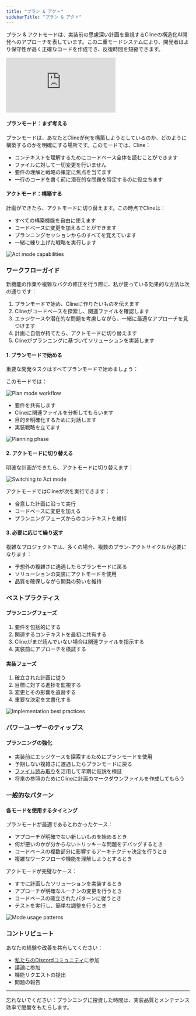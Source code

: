 ```yaml
---
title: "プラン & アクト"
sidebarTitle: "プラン & アクト"
---
```


プラン & アクトモードは、実装前の思慮深い計画を重視するClineの構造化AI開発へのアプローチを表しています。この二重モードシステムにより、開発者はより保守性が高く正確なコードを作成でき、反復時間を短縮できます。

<Frame>
	<iframe
		style={{ width: "100%", aspectRatio: "16/9" }}
		src="https://www.youtube.com/embed/b7o6URFPp64"
		title="YouTube video player"
		frameBorder="0"
		allow="accelerometer; autoplay; clipboard-write; encrypted-media; gyroscope; picture-in-picture; web-share"
		allowFullScreen></iframe>
</Frame>

#### プランモード：まず考える

プランモードは、あなたとClineが何を構築しようとしているのか、どのように構築するのかを明確にする場所です。このモードでは、Cline：

-   コンテキストを理解するためにコードベース全体を読むことができます
-   ファイルに対して一切変更を行いません
-   要件の理解と戦略の策定に焦点を当てます
-   一行のコードを書く前に潜在的な問題を特定するのに役立ちます

#### アクトモード：構築する

計画ができたら、アクトモードに切り替えます。この時点でClineは：

-   すべての構築機能を自由に使えます
-   コードベースに変更を加えることができます
-   プランニングセッションからのすべてを覚えています
-   一緒に練り上げた戦略を実行します

<Frame>
	<img src="https://storage.googleapis.com/cline_public_images/docs/assets/image%20(5).png" alt="Act mode capabilities" />
</Frame>

### ワークフローガイド

新機能の作業や複雑なバグの修正を行う際に、私が使っている効果的な方法は次の通りです：

1. プランモードで始め、Clineに作りたいものを伝えます
2. Clineがコードベースを探索し、関連ファイルを確認します
3. エッジケースや潜在的な問題を考慮しながら、一緒に最適なアプローチを見つけます
4. 計画に自信が持てたら、アクトモードに切り替えます
5. Clineがプランニングに基づいてソリューションを実装します

#### 1. プランモードで始める

重要な開発タスクはすべてプランモードで始めましょう：

このモードでは：

<Frame>
	<img src="https://storage.googleapis.com/cline_public_images/docs/assets/image%20(5)%20(1).png" alt="Plan mode workflow" />
</Frame>

-   要件を共有します
-   Clineに関連ファイルを分析してもらいます
-   目的を明確化するために対話します
-   実装戦略を立てます

<Frame>
	<img
		src="https://storage.googleapis.com/cline_public_images/docs/assets/image%20(2)%20(1)%20(1)%20(1).png"
		alt="Planning phase"
	/>
</Frame>

#### 2. アクトモードに切り替える

明確な計画ができたら、アクトモードに切り替えます：

<Frame>
	<img src="https://storage.googleapis.com/cline_public_images/docs/assets/switching-to-act.gif" alt="Switching to Act mode" />
</Frame>

アクトモードではClineが次を実行できます：

-   合意した計画に沿って実行
-   コードベースに変更を加える
-   プランニングフェーズからのコンテキストを維持

#### 3. 必要に応じて繰り返す

複雑なプロジェクトでは、多くの場合、複数のプラン-アクトサイクルが必要になります：

-   予想外の複雑さに遇遇したらプランモードに戻る
-   ソリューションの実装にアクトモードを使用
-   品質を確保しながら開発の勢いを維持

### ベストプラクティス

#### プランニングフェーズ

1. 要件を包括的にする
2. 関連するコンテキストを最初に共有する
3. Clineがまだ読んでいない場合は関連ファイルを指示する
4. 実装前にアプローチを検証する

#### 実装フェーズ

1. 確立された計画に従う
2. 目標に対する進捗を監視する
3. 変更とその影響を追跡する
4. 重要な決定を文書化する

<Frame>
	<img
		src="https://storage.googleapis.com/cline_public_images/docs/assets/image%20(3)%20(1).png"
		alt="Implementation best practices"
	/>
</Frame>

### パワーユーザーのティップス

#### プランニングの強化

-   実装前にエッジケースを探索するためにプランモードを使用
-   予期しない複雑さに遷遇したらプランモードに戻る
-   [ファイル読み取り](/features/at-mentions/file-mentions)を活用して早期に仮説を検証
-   将来の参照のためにClineに計画のマークダウンファイルを作成してもらう

### 一般的なパターン

#### 各モードを使用するタイミング

プランモードが最適であるとわかったケース：

-   アプローチが明確でない新しいものを始めるとき
-   何が悪いのかが分からないトリッキーな問題をデバッグするとき
-   コードベースの複数部分に影響するアーキテクチャ決定を行うとき
-   複雑なワークフローや機能を理解しようとするとき

アクトモードが完璧なケース：

-   すでに計画したソリューションを実装するとき
-   アプローチが明確なルーチンの変更を行うとき
-   コードベースの確立されたパターンに従うとき
-   テストを実行し、簡単な調整を行うとき

<Frame>
	<img src="https://storage.googleapis.com/cline_public_images/docs/assets/image%20(6).png" alt="Mode usage patterns" />
</Frame>

### コントリビュート

あなたの経験や改善を共有してください：

-   [私たちのDiscordコミュニティ](https://discord.gg/cline)に参加
-   議論に参加
-   機能リクエストの提出
-   問題の報告

---

忘れないでください：プランニングに投資した時間は、実装品質とメンテナンス効率で酷酸をもたらします。
